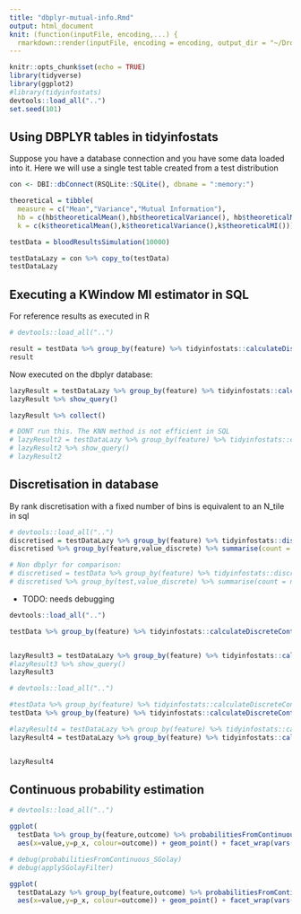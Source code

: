 ```yaml
---
title: "dbplyr-mutual-info.Rmd"
output: html_document
knit: (function(inputFile, encoding,...) {
  rmarkdown::render(inputFile, encoding = encoding, output_dir = "~/Dropbox/featureSelection/tidyinfostats") })
---
```


```r
knitr::opts_chunk$set(echo = TRUE)
library(tidyverse)
library(ggplot2)
#library(tidyinfostats)
devtools::load_all("..")
set.seed(101)
```

## Using DBPLYR tables in tidyinfostats

Suppose you have a database connection and you have some data loaded into it. Here we will use a single test table created from a test distribution

```r
con <- DBI::dbConnect(RSQLite::SQLite(), dbname = ":memory:")

theoretical = tibble(
  measure = c("Mean","Variance","Mutual Information"),
  hb = c(hb$theoreticalMean(),hb$theoreticalVariance(), hb$theoreticalMI()),
  k = c(k$theoreticalMean(),k$theoreticalVariance(),k$theoreticalMI()))

testData = bloodResultsSimulation(10000)

testDataLazy = con %>% copy_to(testData)
testDataLazy
```

## Executing a KWindow MI estimator in SQL

For reference results as executed in R
```r
# devtools::load_all("..")

result = testData %>% group_by(feature) %>% tidyinfostats::calculateDiscreteContinuousMI(vars(outcome), value, method = "KWindow")
result
```

Now executed on the dbplyr database:
```r
lazyResult = testDataLazy %>% group_by(feature) %>% tidyinfostats::calculateDiscreteContinuousMI(vars(outcome), value, method = "KWindow")
lazyResult %>% show_query()

lazyResult %>% collect()

# DONT run this. The KNN method is not efficient in SQL
# lazyResult2 = testDataLazy %>% group_by(feature) %>% tidyinfostats::calculateDiscreteContinuousMI(vars(outcome), value, method = "KNN", useKWindow=FALSE)
# lazyResult2 %>% show_query()
# lazyResult2
```

## Discretisation in database

By rank discretisation with a fixed number of bins is equivalent to an N_tile in sql

```r
# devtools::load_all("..")
discretised = testDataLazy %>% group_by(feature) %>% tidyinfostats::discretise_ByRank(value, value_discrete, bins=3) %>% collect()
discretised %>% group_by(feature,value_discrete) %>% summarise(count = n())

# Non dbplyr for comparison:
# discretised = testData %>% group_by(feature) %>% tidyinfostats::discretise_ByRank(value, value_discrete, bins=3)
# discretised %>% group_by(test,value_discrete) %>% summarise(count = n())
```
* TODO: needs debugging

```r
devtools::load_all("..")

testData %>% group_by(feature) %>% tidyinfostats::calculateDiscreteContinuousMI(vars(outcome), value, method = "Discretise", discretiseMethod="ByRank", bins=100)


lazyResult3 = testDataLazy %>% group_by(feature) %>% tidyinfostats::calculateDiscreteContinuousMI(vars(outcome), value, method = "Discretise", discretiseMethod="ByRank", bins=100)
#lazyResult3 %>% show_query()
lazyResult3
```

```r
# devtools::load_all("..")

#testData %>% group_by(feature) %>% tidyinfostats::calculateDiscreteContinuousMI(vars(outcome), value, method = "DiscretiseByValue", discreteMethod = "MontgomerySmith")
testData %>% group_by(feature) %>% tidyinfostats::calculateDiscreteContinuousMI(vars(outcome), value, method = "Discretise", discretiseMethod="ByValue", mutualInfoMethod = "Grassberger")

#lazyResult4 = testDataLazy %>% group_by(feature) %>% tidyinfostats::calculateDiscreteContinuousMI(vars(outcome), value, method = "DiscretiseByValue", discreteMethod = "MontgomerySmith")
lazyResult4 = testDataLazy %>% group_by(feature) %>% tidyinfostats::calculateDiscreteContinuousMI(vars(outcome), value, method = "Discretise", discretiseMethod="ByValue", mutualInfoMethod = "Grassberger")


lazyResult4
```

## Continuous probability estimation


```r
# devtools::load_all("..")

ggplot(
  testData %>% group_by(feature,outcome) %>% probabilitiesFromContinuous(value, method="SGolay"),
  aes(x=value,y=p_x, colour=outcome)) + geom_point() + facet_wrap(vars(feature))

# debug(probabilitiesFromContinuous_SGolay)
# debug(applySGolayFilter)

ggplot(
  testDataLazy %>% group_by(feature,outcome) %>% probabilitiesFromContinuous(value, method="SGolay"),
  aes(x=value,y=p_x, colour=outcome)) + geom_point() + facet_wrap(vars(feature))

```
